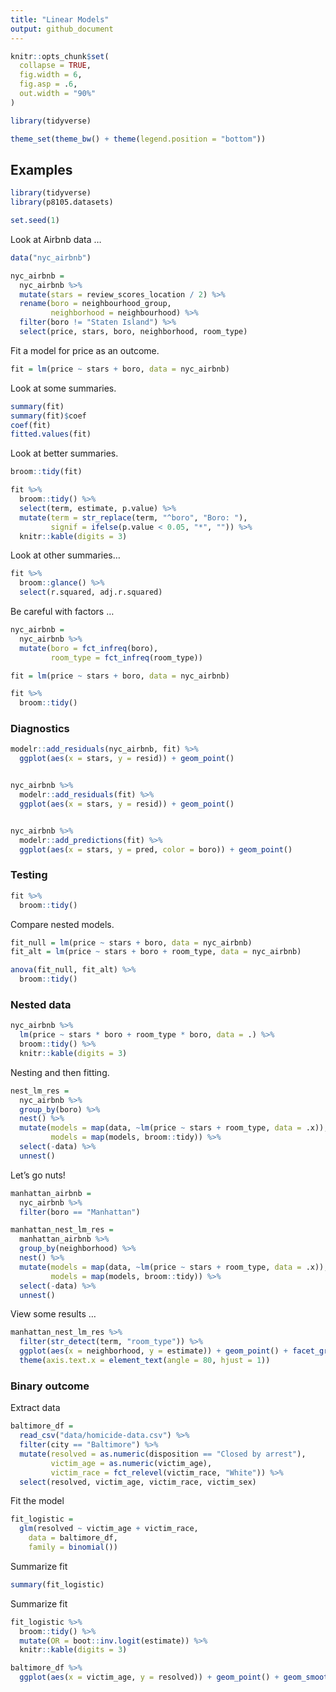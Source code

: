 ```yaml
---
title: "Linear Models"
output: github_document
---
```


```r
knitr::opts_chunk$set(
  collapse = TRUE,
  fig.width = 6,
  fig.asp = .6,
  out.width = "90%"
)

library(tidyverse)

theme_set(theme_bw() + theme(legend.position = "bottom"))
```

## Examples

```r
library(tidyverse)
library(p8105.datasets)

set.seed(1)
```


Look at Airbnb data ...

```r
data("nyc_airbnb")

nyc_airbnb = 
  nyc_airbnb %>% 
  mutate(stars = review_scores_location / 2) %>% 
  rename(boro = neighbourhood_group,
         neighborhood = neighbourhood) %>% 
  filter(boro != "Staten Island") %>% 
  select(price, stars, boro, neighborhood, room_type)
```


Fit a model for price as an outcome.

```r
fit = lm(price ~ stars + boro, data = nyc_airbnb)
```

Look at some summaries.

```r
summary(fit)
summary(fit)$coef
coef(fit)
fitted.values(fit)
```

Look at better summaries.

```r
broom::tidy(fit)

fit %>% 
  broom::tidy() %>% 
  select(term, estimate, p.value) %>% 
  mutate(term = str_replace(term, "^boro", "Boro: "),
         signif = ifelse(p.value < 0.05, "*", "")) %>% 
  knitr::kable(digits = 3)
```

Look at other summaries...

```r
fit %>% 
  broom::glance() %>% 
  select(r.squared, adj.r.squared)
```

Be careful with factors ...

```r
nyc_airbnb = 
  nyc_airbnb %>% 
  mutate(boro = fct_infreq(boro),
         room_type = fct_infreq(room_type))

fit = lm(price ~ stars + boro, data = nyc_airbnb)

fit %>% 
  broom::tidy()
```


### Diagnostics

```r
modelr::add_residuals(nyc_airbnb, fit) %>% 
  ggplot(aes(x = stars, y = resid)) + geom_point()


nyc_airbnb %>% 
  modelr::add_residuals(fit) %>% 
  ggplot(aes(x = stars, y = resid)) + geom_point()


nyc_airbnb %>% 
  modelr::add_predictions(fit) %>% 
  ggplot(aes(x = stars, y = pred, color = boro)) + geom_point()
```

### Testing

```r
fit %>% 
  broom::tidy()
```


Compare nested models.

```r
fit_null = lm(price ~ stars + boro, data = nyc_airbnb)
fit_alt = lm(price ~ stars + boro + room_type, data = nyc_airbnb)

anova(fit_null, fit_alt) %>% 
  broom::tidy()
```

### Nested data


```r
nyc_airbnb %>% 
  lm(price ~ stars * boro + room_type * boro, data = .) %>% 
  broom::tidy() %>% 
  knitr::kable(digits = 3)
```

Nesting and then fitting.

```r
nest_lm_res =
  nyc_airbnb %>% 
  group_by(boro) %>% 
  nest() %>% 
  mutate(models = map(data, ~lm(price ~ stars + room_type, data = .x)),
         models = map(models, broom::tidy)) %>% 
  select(-data) %>% 
  unnest()
```


Let's go nuts!

```r
manhattan_airbnb =
  nyc_airbnb %>% 
  filter(boro == "Manhattan")

manhattan_nest_lm_res =
  manhattan_airbnb %>% 
  group_by(neighborhood) %>% 
  nest() %>% 
  mutate(models = map(data, ~lm(price ~ stars + room_type, data = .x)),
         models = map(models, broom::tidy)) %>% 
  select(-data) %>% 
  unnest()
```

View some results ...

```r
manhattan_nest_lm_res %>% 
  filter(str_detect(term, "room_type")) %>% 
  ggplot(aes(x = neighborhood, y = estimate)) + geom_point() + facet_grid(~term) + 
  theme(axis.text.x = element_text(angle = 80, hjust = 1))
```



### Binary outcome

Extract data

```r
baltimore_df = 
  read_csv("data/homicide-data.csv") %>% 
  filter(city == "Baltimore") %>% 
  mutate(resolved = as.numeric(disposition == "Closed by arrest"),
         victim_age = as.numeric(victim_age),
         victim_race = fct_relevel(victim_race, "White")) %>% 
  select(resolved, victim_age, victim_race, victim_sex)
```

Fit the model 

```r
fit_logistic = 
  glm(resolved ~ victim_age + victim_race, 
    data = baltimore_df, 
    family = binomial())
```

Summarize fit

```r
summary(fit_logistic)
```

Summarize fit

```r
fit_logistic %>% 
  broom::tidy() %>% 
  mutate(OR = boot::inv.logit(estimate)) %>% 
  knitr::kable(digits = 3)
```


```r
baltimore_df %>% 
  ggplot(aes(x = victim_age, y = resolved)) + geom_point() + geom_smooth()
```


